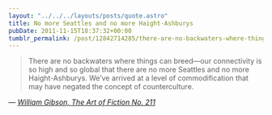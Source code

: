 ```yaml
---
layout: "../../../layouts/posts/quote.astro"
title: No more Seattles and no more Haight-Ashburys
pubDate: 2011-11-15T18:37:32+00:00
tumblr_permalink: /post/12842714285/there-are-no-backwaters-where-things-can-breedour
---
```


> There are no backwaters where things can breed—our connectivity is so high and so global that there are no more Seattles and no more Haight-Ashburys. We’ve arrived at a level of commodification that may have negated the concept of counterculture.

— <cite>[William Gibson, _The Art of Fiction No. 211_](https://www.theparisreview.org/interviews/6089/william-gibson-the-art-of-fiction-no-211-william-gibson)</cite>
